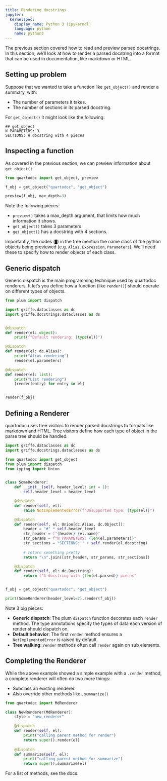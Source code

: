 ```yaml
---
title: Rendering docstrings
jupyter:
  kernelspec:
    display_name: Python 3 (ipykernel)
    language: python
    name: python3
---
```


The previous section covered how to read and preview parsed docstrings.
In this section, we'll look at how to render a parsed docstring into a format
that can be used in documentation, like markdown or HTML.

## Setting up problem

Suppose that we wanted to take a function like `get_object()` and render a summary, with:

* The number of parameters it takes.
* The number of sections in its parsed docstring.

For `get_object()` it might look like the following:

```
## get_object
N PARAMETERS: 3
SECTIONS: A docstring with 4 pieces
```

## Inspecting a function

As covered in the previous section, we can preview information about `get_object()`.

```python
from quartodoc import get_object, preview

f_obj = get_object("quartodoc", "get_object")

preview(f_obj, max_depth=3)
```

Note the following pieces:

* `preview()` takes a max_depth argument, that limits how much information it shows.
* `get_object()` takes 3 parameters.
* `get_object()` has a docstring with 4 sections.

Importantly, the nodes (`█`) in the tree mention the name class of the python objects
being previewed (e.g. `Alias`, `Expression`, `Parameters`).
We'll need these to specify how to render objects of each class.

## Generic dispatch

Generic dispatch is the main programming technique used by quartodoc renderers.
It let's you define how a function (like `render()`) should operate on different
types of objects.

```python
from plum import dispatch

import griffe.dataclasses as dc
import griffe.docstrings.dataclasses as ds


@dispatch
def render(el: object):
    print(f"Default rendering: {type(el)}")

@dispatch
def render(el: dc.Alias):
    print("Alias rendering")
    render(el.parameters)

@dispatch
def render(el: list):
    print("List rendering")
    [render(entry) for entry in el]


render(f_obj)
```

## Defining a Renderer

quartodoc uses tree visitors to render parsed docstrings to formats like markdown and HTML.
Tree visitors define how each type of object in the parse tree should be handled.

```python
import griffe.dataclasses as dc
import griffe.docstrings.dataclasses as ds

from quartodoc import get_object
from plum import dispatch
from typing import Union


class SomeRenderer:
    def __init__(self, header_level: int = 1):
        self.header_level = header_level

    @dispatch
    def render(self, el):
        raise NotImplementedError(f"Unsupported type: {type(el)}")

    @dispatch
    def render(self, el: Union[dc.Alias, dc.Object]):
        header = "#" * self.header_level
        str_header = f"{header} {el.name}"
        str_params = f"N PARAMETERS: {len(el.parameters)}"
        str_sections = "SECTIONS: " + self.render(el.docstring)
        
        # return something pretty
        return "\n".join([str_header, str_params, str_sections])

    @dispatch
    def render(self, el: dc.Docstring):
        return f"A docstring with {len(el.parsed)} pieces"


f_obj = get_object("quartodoc", "get_object")

print(SomeRenderer(header_level=2).render(f_obj))
```

Note 3 big pieces:

* **Generic dispatch**: The plum `dispatch` function decorates each `render` method. The type annotations
  specify the types of data each version of render should dispatch on.
* **Default behavior**: The first `render` method ensures a `NotImplementedError` is raised by default.
* **Tree walking**: `render` methods often call `render` again on sub elements.


## Completing the Renderer

While the above example showed a simple example with a `.render` method, a complete renderer will often do two more things:

* Subclass an existing renderer.
* Also override other methods like `.summarize()`

```python
from quartodoc import MdRenderer

class NewRenderer(MdRenderer):
    style = "new_renderer"

    @dispatch
    def render(self, el):
        print("calling parent method for render")
        return super().render(el)
    
    @dispatch
    def summarize(self, el):
        print("calling parent method for summarize")
        return super().summarize(el)
```

For a list of methods, see the [](`~quartodoc.MdRenderer`) docs.

